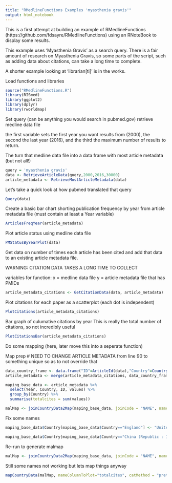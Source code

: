 ```yaml
---
title: "RMedlineFunctions Examples 'myasthenia gravis'"
output: html_notebook
---
```


This is a first attempt at building an example of RMedlineFunctions (https://github.com/fdsayre/RMedlineFunctions) using an RNoteBook to display some results.

This example uses 'Myasthenia Gravis' as a search query. There is a fair amount of research on Myasthenia Gravis, so some parts of the script, such as adding data about citations, can take a long time to complete. 

A shorter example looking at 'librarian[ti]' is in the works.


Load functions and libraries

```r
source("RMedlineFunctions.R")
library(RISmed)
library(ggplot2)
library(dplyr)
library(rworldmap)

```

Set query (can be anything you would search in pubmed.gov)
retrieve medline data file

the first variable sets the first year you want results from (2000), the second the last year (2016), and the third the maximum number of results to return.

The turn that medline data file into a data frame with most article metadata (but not all!)

```r
query = 'myasthenia gravis'
data <- RetrieveArticleData(query,2000,2016,30000)
article_metadata <- RetrieveMostArticleMetadata(data)
```


Let's take a quick look at how pubmed translated that query

```r
Query(data)
```


Create a basic bar chart shorting publication frequency by year from article metadata file (must contain at least a Year variable)

```r
ArticlesFreqYear(article_metadata)
```

Plot article status using medline data file

```r
PMStatusByYearPlot(data)
```


Get data on number of times each article has been cited and add that data to an existing article metadata file.

WARNING: CITATION DATA TAKES A LONG TIME TO COLLECT

variables for function:
x = medline data file
y = article metadata file that has PMIDs


```r
article_metadata_citations <- GetCitationData(data, article_metadata)
```

Plot citations for each paper as a scatterplot (each dot is independent)

```r
PlotCitations(article_metadata_citations)
```

Bar graph of culumative citations by year
This is really the total number of citations, so not incredibly useful

```r
PlotCitationsBar(article_metadata_citations)
```

Do some mapping (here, later move this into a seperate function)

Map prep
# NEED TO CHANGE ARTICLE METADATA from line 90 to something unique so as to not override that

```r
data_country_frame <- data.frame("ID"=ArticleId(data),"Country"=Country(data))
article_metadata <- merge(article_metadata_citations, data_country_frame, by="ID")

maping_base_data <- article_metadata %>%
  select(Year, Country, ID, values) %>%
  group_by(Country) %>%
  summarise(totalcites = sum(values))

malMap <- joinCountryData2Map(maping_base_data, joinCode = "NAME", nameJoinColumn = "Country", verbose = TRUE)

```

Fix some names

```r
maping_base_data$Country[maping_base_data$Country=="England"] <- "United Kingdom"

maping_base_data$Country[maping_base_data$Country=="China (Republic : 1949- )"] <- "China"
```

Re-run to generate malmap

```r
malMap <- joinCountryData2Map(maping_base_data, joinCode = "NAME", nameJoinColumn = "Country", verbose = TRUE)
```

Still some names not working but lets map things anyway

```r
mapCountryData(malMap, nameColumnToPlot="totalcites", catMethod = "pretty", missingCountryCol = gray(.8), colourPalette = "heat")
```

